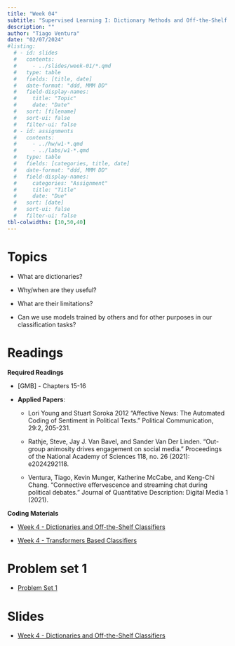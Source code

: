 ```yaml
---
title: "Week 04"
subtitle: "Supervised Learning I: Dictionary Methods and Off-the-Shelf Classifiers"
description: ""
author: "Tiago Ventura"
date: "02/07/2024"
#listing:
  # - id: slides
  #   contents:
  #     - ../slides/week-01/*.qmd
  #   type: table
  #   fields: [title, date]
  #   date-format: "ddd, MMM DD"
  #   field-display-names:
  #     title: "Topic"
  #     date: "Date"
  #   sort: [filename]
  #   sort-ui: false
  #   filter-ui: false
  # - id: assignments
  #   contents:
  #     - ../hw/w1-*.qmd
  #     - ../labs/w1-*.qmd
  #   type: table
  #   fields: [categories, title, date]
  #   date-format: "ddd, MMM DD"
  #   field-display-names:
  #     categories: "Assignment"
  #     title: "Title"
  #     date: "Due"
  #   sort: [date]
  #   sort-ui: false
  #   filter-ui: false
tbl-colwidths: [10,50,40]
---
```


# Topics

-   What are dictionaries?

-   Why/when are they useful?

-   What are their limitations?

-   Can we use models trained by others and for other purposes in our classification tasks?

# Readings

**Required Readings**

-   \[GMB\] - Chapters 15-16

-   **Applied Papers**:

    -   Lori Young and Stuart Soroka 2012 "Affective News: The Automated Coding of Sentiment in Political Texts." Political Communication, 29:2, 205-231.

    -   Rathje, Steve, Jay J. Van Bavel, and Sander Van Der Linden. "Out-group animosity drives engagement on social media." Proceedings of the National Academy of Sciences 118, no. 26 (2021): e2024292118.

    -   Ventura, Tiago, Kevin Munger, Katherine McCabe, and Keng-Chi Chang. "Connective effervescence and streaming chat during political debates." Journal of Quantitative Description: Digital Media 1 (2021).

**Coding Materials**

-   <a href="/code/week4_dictionaries.R" download> Week 4 - Dictionaries and Off-the-Shelf Classifiers</a>

-   <a href="/code/week4_transformers.ipynb" download> Week 4 - Transformers Based Classifiers </a>

# Problem set 1

-   [Problem Set 1](https://classroom.github.com/a/M3UZZ4rz)

# Slides

-   [Week 4 - Dictionaries and Off-the-Shelf Classifiers](/slides/week_04.html)
